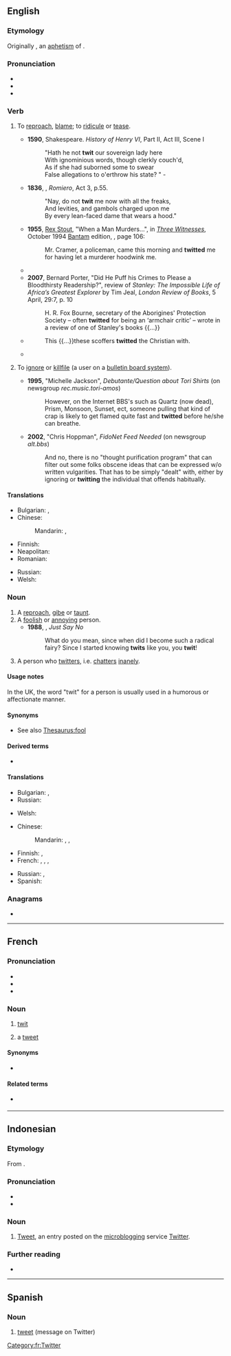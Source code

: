 ==English==

===Etymology===
Originally {{m|en|twite}}, an [[aphetism]] of {{inh|en|enm|atwite}}.

===Pronunciation===
* {{IPA|en|/twɪt/|[tʰw̥ɪt]}}
* {{audio|en|LL-Q1860 (eng)-Vealhurl-twit.wav |Audio (UK)}}
* {{rhymes|en|ɪt|s=1}}

===Verb===
{{en-verb}}

# {{lb|en|transitive}} To [[reproach]], [[blame]]; to [[ridicule]] or [[tease]].
#* '''1590''', Shakespeare. ''History of Henry VI'', Part II, Act III, Scene I
#*: "Hath he not '''twit''' our sovereign lady here
#*: With ignominious words, though clerkly couch'd,
#*: As if she had suborned some to swear
#*: False allegations to o'erthrow his state? " -
#* '''1836''', {{w|Joanna Baillie}}, ''Romiero'', Act 3, p.55.
#*: "Nay, do not '''twit''' me now with all the freaks,<br>And levities, and gambols charged upon me<br>By every lean-faced dame that wears a hood."
#* '''1955''', [[w:Rex Stout|Rex Stout]], "When a Man Murders...",<!--... in title--> in [[w:Three Witnesses (book)|''Three Witnesses'']], October 1994 [[w:Bantam Books|Bantam]] edition, {{ISBN|0553249592}}, page 106:
#*: Mr. Cramer, a policeman, came this morning and '''twitted''' me for having let a murderer hoodwink me.
#* {{quote-journal|en|year=1962|month=August|title=Talking of Trains: Under their hats|journal=Modern Railways|page=80|text=Secrecy about B.R. plans for reorganisation and closure of lines and notably some failures to consult with staff representatives concerned with redundancy, are defects with which the railway unions have '''twitted''' Dr. Beeching.}}
#* '''2007''', Bernard Porter, "Did He Puff his Crimes to Please a Bloodthirsty Readership?", review of ''Stanley: The Impossible Life of Africa’s Greatest Explorer'' by Tim Jeal, ''London Review of Books'', 5 April, 29:7, p. 10
#*: H. R. Fox Bourne, secretary of the Aborigines' Protection Society – often '''twitted''' for being an ‘armchair critic’ – wrote in a review of one of Stanley's books {{...}}
#* {{RQ:Tillotson Folly}}
#*: This {{...}}these scoffers '''twitted''' the Christian with.
#* {{RQ:L'Estrange Fables of Aesop|passage=Aesop minds Men of their Errors, without '''Twitting''' them for what is Amiss.}}
# {{lb|en|transitive|computing}} To [[ignore]] or [[killfile]] (a user on a [[bulletin board system]]).
#* '''1995''', "Michelle Jackson", ''Debutante/Question about Tori Shirts'' (on newsgroup ''rec.music.tori-amos'')
#*: However, on the Internet BBS's such as Quartz (now dead), Prism, Monsoon, Sunset, ect{{SIC}}, someone pulling that kind of crap is likely to get flamed quite fast and '''twitted''' before he/she can breathe.
#* '''2002''', "Chris Hoppman", ''FidoNet Feed Needed'' (on newsgroup ''alt.bbs'')
#*: And no, there is no "thought purification program" that can filter out some folks{{SIC}} obscene ideas that can be expressed w/o written vulgarities. That has to be simply "dealt" with, either by ignoring or '''twitting''' the individual that offends habitually.

====Translations====
{{trans-top|To reproach, blame; to ridicule or tease}}
* Bulgarian: {{t+|bg|упреквам}}, {{t+|bg|натяквам}}
* Chinese:
*: Mandarin: {{t+|cmn|责备}}, {{t+|cmn|嘲笑}}
* Finnish: {{t+|fi|kiusoitella}}
* Neapolitan: {{t|nap|sfotte}}
* Romanian: {{t+|ro|mustra}}
{{trans-mid}}
* Russian: {{t+|ru|упрека́ть}}
* Welsh: {{t+|cy|edliw}}
{{trans-bottom}}

===Noun===
{{en-noun}}

# A [[reproach]], [[gibe]] or [[taunt]].
# A [[foolish]] or [[annoying]] person.
#* '''1988''', {{w|Larry Kramer}}, ''Just Say No''
#*: What do you mean, since when did I become such a radical fairy? Since I started knowing '''twits''' like you, you '''twit'''!
# A person who [[twitter]]s, i.e. [[chatters]] [[inanely]].

====Usage notes====
In the UK, the word "twit" for a person is usually used in a humorous or affectionate manner.

====Synonyms====
* See also [[Thesaurus:fool]]

====Derived terms====
* {{l|en|twitling}}

====Translations====
{{trans-top|a reproach, gibe or taunt}}
* Bulgarian: {{t+|bg|укор|m}}, {{t+|bg|упрек|m}}
* Russian: {{t+|ru|упрёк|m}}
{{trans-mid}}
* Welsh: {{t+|cy|edliw|m}}
{{trans-bottom}}

{{trans-top|a foolish or annoying person}}
* Chinese:
*: Mandarin: {{t+|cmn|笨蛋}}, {{t+|cmn|傻瓜}}, {{t+|cmn|讨厌鬼}}
* Finnish: {{t+|fi|ääliö}}, {{t+|fi|typerys}}
* French: {{qualifier|France, colloquial}} {{t+|fr|andouille|m|f}}, {{t+|fr|abruti|m}}, {{t+|fr|couillon|m}}, {{qualifier|Quebec, colloquial}} {{t+|fr|twit|m}}
{{trans-mid}}
* Russian: {{t+|ru|тупи́ца|m}}, {{t+|ru|дурачок|m}}
* Spanish: {{t|es|gilí|m|f}}
{{trans-bottom}}

===Anagrams===
* {{anagrams|en|a=ittw|Witt}}
{{C|en|People}}

----

==French==

===Pronunciation===
* {{fr-IPA|twitt}}
* {{audio|fr|LL-Q150 (fra)-LoquaxFR-twit.wav|Audio}}
* {{audio|fr|LL-Q150 (fra)-DenisdeShawi-twit.wav|Audio (CAN)}}

===Noun===
{{fr-noun|m}}

# {{lb|fr|Quebec|colloquial}} [[twit#en|twit]] {{gloss|foolish person}}
# a [[tweet]] {{gloss|a message on [[Twitter]]}}

====Synonyms====
* {{sense|Twitter}} {{l|fr|tweet}}

====Related terms====
* {{sense|Twitter}} {{l|fr|twitter}}

[[Category:fr:Twitter]]

----

==Indonesian==

===Etymology===
From {{bor|id|en|tweet}}.

===Pronunciation===
* {{IPA|id|/ˈtʷɪt̚/}}
* {{hyphenation|id|twit}}

===Noun===
{{id-noun}}

# {{lb|id|Internet}} [[tweet|Tweet]], an entry posted on the [[microblogging]] service [[w:Twitter|Twitter]].
#: {{syn|id|cuitan|kicauan}}

===Further reading===
* {{R:KBBI Daring}}

----

==Spanish==

===Noun===
{{es-noun|m}}

# [[tweet]] (message on Twitter)